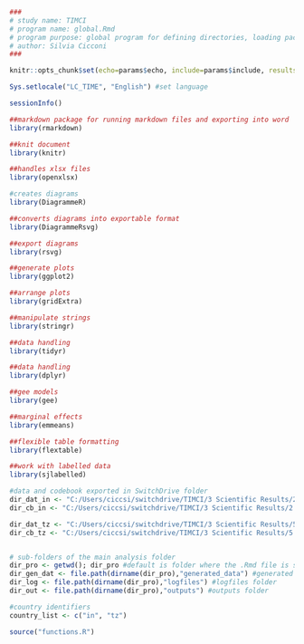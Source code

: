 ```{r, include=params$log}
###
# study name: TIMCI
# program name: global.Rmd  
# program purpose: global program for defining directories, loading packages and setting-up global parameters
# author: Silvia Cicconi  
###
```


```{r, include=params$log}

knitr::opts_chunk$set(echo=params$echo, include=params$include, results=params$results, warning=params$warning, error=params$error, message=params$message, comment='')

```


```{r ENSURE LANGUAGE}

Sys.setlocale("LC_TIME", "English") #set language

```


```{r PRINT INFORMATION ON THIS R SESSION}

sessionInfo()

```


```{r LOAD PACKAGES} 

##markdown package for running markdown files and exporting into word 
library(rmarkdown)  

##knit document 
library(knitr) 

##handles xlsx files 
library(openxlsx)

#creates diagrams 
library(DiagrammeR)  

##converts diagrams into exportable format 
library(DiagrammeRsvg)

##export diagrams
library(rsvg) 

##generate plots
library(ggplot2) 

##arrange plots 
library(gridExtra) 

##manipulate strings 
library(stringr) 

##data handling 
library(tidyr) 

##data handling 
library(dplyr)

##gee models
library(gee)

##marginal effects
library(emmeans)

##flexible table formatting 
library(flextable) 

##work with labelled data 
library(sjlabelled)  

``` 


```{r SET-UP FOLDERS PATH}

#data and codebook exported in SwitchDrive folder
dir_dat_in <- "C:/Users/ciccsi/switchdrive/TIMCI/3 Scientific Results/2 India/05_rct_hard_lock/08b_India_cleaned_datasets"
dir_cb_in <- "C:/Users/ciccsi/switchdrive/TIMCI/3 Scientific Results/2 India/05_rct_hard_lock/Codebooks"

dir_dat_tz <- "C:/Users/ciccsi/switchdrive/TIMCI/3 Scientific Results/5 Tanzania/05_rct_hard_lock/08b_Tanzania_cleaned_datasets"
dir_cb_tz <- "C:/Users/ciccsi/switchdrive/TIMCI/3 Scientific Results/5 Tanzania/05_rct_hard_lock/Codebooks"


# sub-folders of the main analysis folder
dir_pro <- getwd(); dir_pro #default is folder where the .Rmd file is saved
dir_gen_dat <- file.path(dirname(dir_pro),"generated_data") #generated data folder
dir_log <- file.path(dirname(dir_pro),"logfiles") #logfiles folder
dir_out <- file.path(dirname(dir_pro),"outputs") #outputs folder

```


```{r SET-UP GLOBAL PARAMETERS}

#country identifiers
country_list <- c("in", "tz")

```


```{r CALL FUNCTIONS}

source("functions.R")

```





